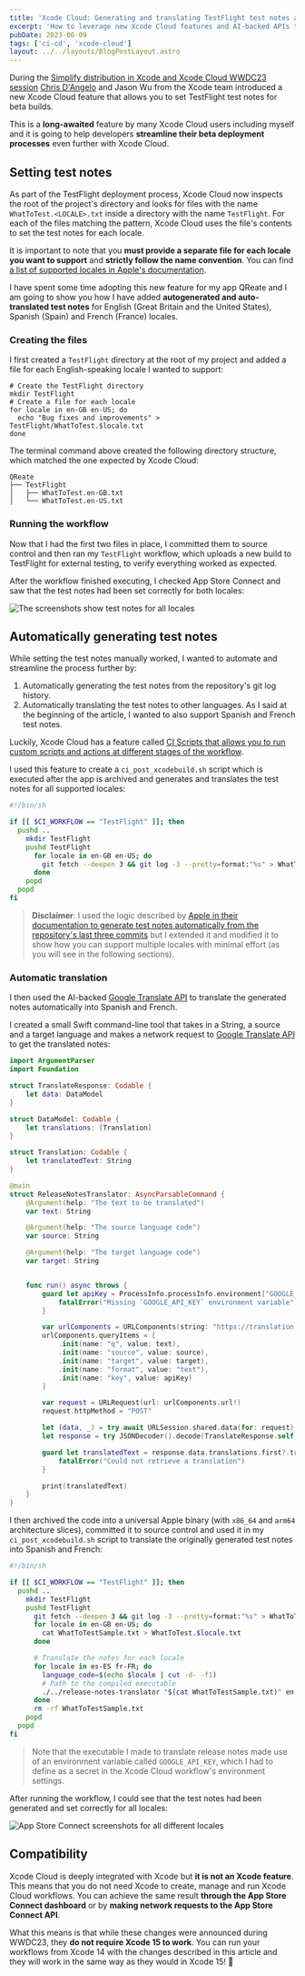 ```yaml
---
title: 'Xcode Cloud: Generating and translating TestFlight test notes automatically'
excerpt: 'How to leverage new Xcode Cloud features and AI-backed APIs to automatically generate test notes for multiple locales.'
pubDate: 2023-06-09
tags: ['ci-cd', 'xcode-cloud']
layout: ../../layouts/BlogPostLayout.astro
---
```


During the [Simplify distribution in Xcode and Xcode Cloud WWDC23 session](https://developer.apple.com/wwdc23/10224) [Chris D'Angelo](https://www.linkedin.com/in/chris-d-angelo-91469163/) and Jason Wu from the Xcode team introduced a new Xcode Cloud feature that allows you to set TestFlight test notes for beta builds.

This is a **long-awaited** feature by many Xcode Cloud users including myself and it is going to help developers **streamline their beta deployment processes** even further with Xcode Cloud.

## Setting test notes

As part of the TestFlight deployment process, Xcode Cloud now inspects the root of the project's directory and looks for files with the name `WhatToTest.<LOCALE>.txt` inside a directory with the name `TestFlight`. For each of the files matching the pattern, Xcode Cloud uses the file's contents to set the test notes for each locale.

It is important to note that you **must provide a separate file for each locale you want to support** and **strictly follow the name convention**. You can find [a list of supported locales in Apple's documentation](https://developer.apple.com/documentation/appstoreconnectapi/betabuildlocalizationcreaterequest/data/attributes#discussion).

I have spent some time adopting this new feature for my app QReate and I am going to show you how I have added **autogenerated and auto-translated test notes** for English (Great Britain and the United States), Spanish (Spain) and French (France) locales.

### Creating the files

I first created a `TestFlight` directory at the root of my project and added a file for each English-speaking locale I wanted to support:

```bash:Terminal
# Create the TestFlight directory
mkdir TestFlight
# Create a file for each locale
for locale in en-GB en-US; do
  echo "Bug fixes and improvements" > TestFlight/WhatToTest.$locale.txt
done
```

The terminal command above created the following directory structure, which matched the one expected by Xcode Cloud:

```bash:Directory
QReate
├── TestFlight
│   ├── WhatToTest.en-GB.txt
│   └── WhatToTest.en-US.txt
```

### Running the workflow

Now that I had the first two files in place, I committed them to source control and then ran my `TestFlight` workflow, which uploads a new build to TestFlight for external testing, to verify everything worked as expected.

After the workflow finished executing, I checked App Store Connect and saw that the test notes had been set correctly for both locales:

![The screenshots show test notes for all locales](/assets/posts/setting-testflight-test-notes-for-xcode-cloud-builds/gb-us.webp)

## Automatically generating test notes

While setting the test notes manually worked, I wanted to automate and streamline the process further by:

1. Automatically generating the test notes from the repository's git log history.
2. Automatically translating the test notes to other languages. As I said at the beginning of the article, I wanted to also support Spanish and French test notes.

Luckily, Xcode Cloud has a feature called [CI Scripts that allows you to run custom scripts and actions at different stages of the workflow](https://www.polpiella.dev/xcode-cloud-scripts-fastlane-and-cocoapods).

I used this feature to create a `ci_post_xcodebuild.sh` script which is executed after the app is archived and generates and translates the test notes for all supported locales:

```bash:ci_post_xcodebuild.sh
#!/bin/sh

if [[ $CI_WORKFLOW == "TestFlight" ]]; then
  pushd ..
    mkdir TestFlight
    pushd TestFlight
      for locale in en-GB en-US; do
        git fetch --deepen 3 && git log -3 --pretty=format:"%s" > WhatToTest.$locale.txt
      done
    popd
  popd
fi
```

> **Disclaimer**: I used the logic described by [Apple in their documentation to generate test notes automatically from the repository's last three commits](https://developer.apple.com/documentation/xcode/including-notes-for-testers-with-a-beta-release-of-your-app#Write-a-script-to-generate-content-dynamically) but I extended it and modified it to show how you can support multiple locales with minimal effort (as you will see in the following sections).

### Automatic translation

I then used the AI-backed [Google Translate API](https://cloud.google.com/translate) to translate the generated notes automatically into Spanish and French.

I created a small Swift command-line tool that takes in a String, a source and a target language and makes a network request to [Google Translate API](https://cloud.google.com/translate) to get the translated notes:

```swift:Translate.swift
import ArgumentParser
import Foundation

struct TranslateResponse: Codable {
    let data: DataModel
}

struct DataModel: Codable {
    let translations: [Translation]
}

struct Translation: Codable {
    let translatedText: String
}

@main
struct ReleaseNotesTranslator: AsyncParsableCommand {
    @Argument(help: "The text to be translated")
    var text: String

    @Argument(help: "The source language code")
    var source: String

    @Argument(help: "The target language code")
    var target: String


    func run() async throws {
        guard let apiKey = ProcessInfo.processInfo.environment["GOOGLE_API_KEY"] else {
            fatalError("Missing `GOOGLE_API_KEY` environment variable")
        }

        var urlComponents = URLComponents(string: "https://translation.googleapis.com/language/translate/v2")!
        urlComponents.queryItems = [
            .init(name: "q", value: text),
            .init(name: "source", value: source),
            .init(name: "target", value: target),
            .init(name: "format", value: "text"),
            .init(name: "key", value: apiKey)
        ]

        var request = URLRequest(url: urlComponents.url!)
        request.httpMethod = "POST"

        let (data, _) = try await URLSession.shared.data(for: request)
        let response = try JSONDecoder().decode(TranslateResponse.self, from: data)

        guard let translatedText = response.data.translations.first?.translatedText else {
            fatalError("Could not retrieve a translation")
        }

        print(translatedText)
    }
}
```

I then archived the code into a universal Apple binary (with `x86_64` and `arm64` architecture slices), committed it to source control and used it in my `ci_post_xcodebuild.sh` script to translate the originally generated test notes into Spanish and French:

```bash:ci_post_xcodebuild.sh
#!/bin/sh

if [[ $CI_WORKFLOW == "TestFlight" ]]; then
  pushd ..
    mkdir TestFlight
    pushd TestFlight
      git fetch --deepen 3 && git log -3 --pretty=format:"%s" > WhatToTestSample.txt
      for locale in en-GB en-US; do
        cat WhatToTestSample.txt > WhatToTest.$locale.txt
      done

      # Translate the notes for each locale
      for locale in es-ES fr-FR; do
        language_code=$(echo $locale | cut -d- -f1)
        # Path to the compiled executable
        ./../release-notes-translator "$(cat WhatToTestSample.txt)" en $language_code > WhatToTest.$locale.txt
      done
      rm -rf WhatToTestSample.txt
    popd
  popd
fi
```

> Note that the executable I made to translate release notes made use of an environment variable called `GOOGLE_API_KEY`, which I had to define as a secret in the Xcode Cloud workflow's environment settings.

After running the workflow, I could see that the test notes had been generated and set correctly for all locales:

![App Store Connect screenshots for all different locales](/assets/posts/setting-testflight-test-notes-for-xcode-cloud-builds/gb-us-es-fr.webp)

## Compatibility

Xcode Cloud is deeply integrated with Xcode but **it is not an Xcode feature**. This means that you do not need Xcode to create, manage and run Xcode Cloud workflows. You can achieve the same result **through the App Store Connect dashboard** or by **making network requests to the App Store Connect API**.

What this means is that while these changes were announced during WWDC23, they **do not require Xcode 15 to work**. You can run your workflows from Xcode 14 with the changes described in this article and they will work in the same way as they would in Xcode 15! 🎉

